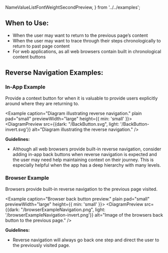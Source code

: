   NameValueListFontWeightSecondPreview,
} from '../../examples';

## When to Use:

- When the user may want to return to the previous page’s content
- When the user may want to trace through their steps chronologically to return to past page content
- For web applications, as all web browsers contain built in chronological content buttons

## Reverse Navigation Examples:

### In-App Example
Provide a context button for when it is valuable to provide users explicitly around where they are returning to.

<Example caption="Diagram illustrating reverse navigation." plain pad="small" previewWidth="large" height={{ min: 'small' }}>
<DiagramPreview src={{dark: "/BackButton.svg", light: '/BackButton-invert.svg'}} alt="Diagram illustrating the reverse navigation." />
</Example>


**Guidelines:**
- Although all web browsers provide built-in reverse navigation, consider adding in-app back buttons when reverse 
navigation is expected and the user may need help maintaining context on their journey. This is especially 
helpful when the app has a deep hierarchy with many levels.

### Browser Example
Browsers provide built-in reverse navigation to the previous page visited.

<Example caption="Browser back button preview." plain pad="small" previewWidth="large" height={{ min: 'small' }}>
<DiagramPreview src={{dark: "/browserExampleNavigation.png", light: '/browserExampleNavigation-invert.png'}} alt="Image of the browsers back button to the previous page." />
</Example>

**Guidelines:**
- Reverse navigation will always go back one step and direct the user to the previously visited page.